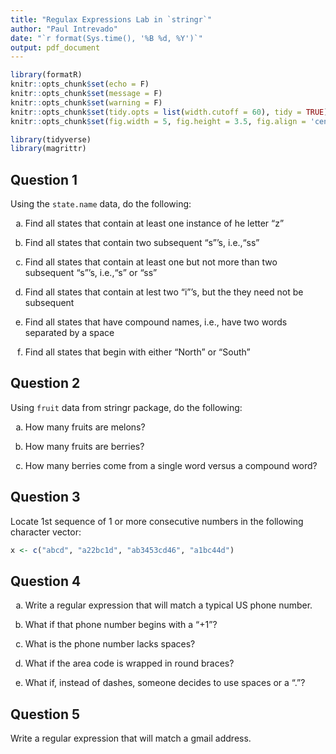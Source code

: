 ```yaml
---
title: "Regulax Expressions Lab in `stringr`"
author: "Paul Intrevado"
date: "`r format(Sys.time(), '%B %d, %Y')`"
output: pdf_document
---
```


```r
library(formatR)
knitr::opts_chunk$set(echo = F)
knitr::opts_chunk$set(message = F)
knitr::opts_chunk$set(warning = F)
knitr::opts_chunk$set(tidy.opts = list(width.cutoff = 60), tidy = TRUE)
knitr::opts_chunk$set(fig.width = 5, fig.height = 3.5, fig.align = 'center') 
```

```r
library(tidyverse)
library(magrittr)
```

## Question 1

Using the `state.name` data, do the following:

  a) Find all states that contain at least one instance of he letter "z"

  b) Find all states that contain two subsequent "s"'s, i.e.,"ss"

  c) Find all states that contain at least one but not more than two subsequent "s"'s, i.e.,"s" or "ss"

  d) Find all states that contain at lest two "i"'s, but the they need not be subsequent

  e) Find all states that have compound names, i.e., have two words separated by a space

  f) Find all states that begin with either "North" or "South"

## Question 2

Using `fruit` data from stringr package, do the following:

  a) How many fruits are melons? 
  
  b) How many fruits are berries? 
  
  c) How many berries come from a single word versus a compound word?
  
## Question 3
  
Locate 1st sequence of 1 or more consecutive numbers in the following character vector:

```r
x <- c("abcd", "a22bc1d", "ab3453cd46", "a1bc44d")
```

## Question 4

  a) Write a regular expression that will match a typical US phone number.
  
  b) What if that phone number begins with a "+1"? 
  
  c) What is the phone number lacks spaces?
  
  d) What if the area code is wrapped in round braces?
  
  e) What if, instead of dashes, someone decides to use spaces or a "."?

## Question 5

Write a regular expression that will match a gmail address.
